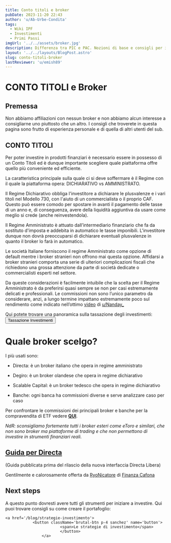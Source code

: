 ```yaml
---
title: Conto titoli e broker
pubDate: 2023-11-20 22:43
author: 'u/Ab-Urbe-Condita'
tags:
  - Wiki IPF
  - Investimenti
  - Primi Passi
imgUrl: '../../assets/broker.jpg'
description: Differenza tra PIC e PAC. Nozioni di base e consigli per iniziare a investire e capire gli strumenti finanziari.
layout: '../../layouts/BlogPost.astro'
slug: conto-titoli-broker
lastReviewer: 'u/emish89'
---
```


# CONTO TITOLI e Broker

## Premessa

Non abbiamo affiliazioni con nessun broker e non abbiamo alcun interesse a consigliarne uno piuttosto che un altro. 
I consigli che troverete in questa pagina sono frutto di esperienza personale e di quella di altri utenti del sub.


## CONTO TITOLI

Per poter investire in prodotti finanziari è necessario essere in possesso di un Conto Titoli ed è dunque importante scegliere quale piattaforma offre quello più conveniente ed efficiente.

La caratteristica principale sulla quale ci si deve soffermare è il Regime con il quale la piattaforma opera: DICHIARATIVO vs AMMINISTRATO.

Il Regime Dichiarativo obbliga l'investitore a dichiarare le plusvalenze e i vari titoli nel Modello 730, con l'aiuto di un commercialista o il proprio CAF. Questo può essere comodo per spostare in avanti il pagamento delle tasse di un anno e, di conseguenza, avere della liquidità aggiuntiva da usare come meglio si crede (anche reinvestendola).

Il Regime Amministrato è attuato dall’intermediario finanziario che fa da sostituto d'imposta e addebita in automatico le tasse imponibili. L'investitore dunque non dovrà preoccuparsi di dichiarare eventuali plusvalenze in quanto il broker lo farà in automatico.

Le società Italiane forniscono il regime Amministrato come opzione di default mentre i broker stranieri non offrono mai questa opzione.
Affidarsi a broker stranieri comporta una serie di ulteriori complicazioni fiscali che richiedono una grossa attenzione da parte di società dedicate o commercialisti esperti nel settore.

Da queste considerazioni è facilmente intuibile che la scelta per il Regime Amministrato è da preferirsi quasi sempre se non per casi estremamente delicati e professionali. 
Le commissioni non sono l’unico parametro da considerare, anzi, a lungo termine impattano estremamente poco sul rendimento 
come indicato nell’ottimo [video](https://youtu.be/PDi6x4BYGLQ?feature=shared) di <a href='https://reddit.com/u/Nanday_'>u/Nanday_</a>
    

    
Qui potete trovare una panoramica sulla tassazione degli investimenti:
    <a href='/blog/tassazione-investimenti'>
                <button className='brutal-btn p-4 sanchez' name='button'>
                            <span>Tassazione Investimenti</span>
                            </button>
                    </a>

# **Quale broker scelgo?**

I più usati sono:

- Directa: è un broker italiano che opera in regime amministrato

- Degiro: è un broker olandese che opera in regime dichiarativo

- Scalable Capital: è un broker tedesco che opera in regime dichiarativo

- Banche: ogni banca ha commissioni diverse e serve analizzare caso per caso

Per confrontare le commissioni dei principali broker e banche per la compravendita di ETF vedere [**QUI**](https://costietf.it/).

_NdR: sconsigliamo fortemente tutti i broker esteri come eToro e similari, che non sono broker ma piattaforme di trading e che non permettono di investire in strumenti finanziari reali._

## [**Guida per Directa**](https://www.reddit.com/r/ItaliaPersonalFinance/comments/m12w0s/directa_sim_guida_e_faq_di_utilizzo/)

(Guida pubblicata prima del rilascio della nuova interfaccia Directa Libera)

Gentilmente e calorosamente offerta da <a href='https://reddit.com/u/RyoNicatore_'>RyoNicatore</a> di [Finanza Cafona](https://finanzacafona.it/)

## Next steps

A questo punto dovresti avere tutti gli strumenti per iniziare a investire. Qui puoi trovare consigli su come creare il portafoglio:

    <a href='/blog/strategie-investimento'>
                <button className='brutal-btn p-4 sanchez' name='button'>
                            <span>Le strategie di investimento</span>
                            </button>
                    </a>
